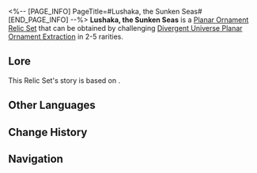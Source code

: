 <%-- [PAGE_INFO]
PageTitle=#Lushaka, the Sunken Seas#
[END_PAGE_INFO] --%>
{{Relic Set Infobox
|id           = 83174
|image1       = Item Lushaka, the Sunken Seas.png{{subst:void|<!--$UPLOAD:<<SpriteOutput/ItemFigures/71036.png>-<Item Lushaka, the Sunken Seas.png>-<Relic Icons>>-->}}
|type         = Planar Ornament
|2pcBonus     = Increases the wearer's Energy Regeneration Rate by 5%. If the wearer is not the first character in the team lineup, then increases the ATK of the first character in the team lineup by 12%.
|linkrope     = Lushaka's Waterscape
|planarsphere = Lushaka's Twinlanes
|rarity       = 2345
|source2.1    = [[Divergent Universe Planar Ornament Extraction]]
|source3.1    = [[Divergent Universe Planar Ornament Extraction]]
|source4.1    = [[Divergent Universe Planar Ornament Extraction]]
|source5.1    = [[Divergent Universe Planar Ornament Extraction]]
|source5.2    = [[Synthesize Relics]]
|utility1     = 
|utility2     = 
|utility3     = 
}}
'''Lushaka, the Sunken Seas''' is a [[Relic#Planar Ornaments|Planar Ornament]] [[Relic/Sets|Relic Set]] that can be obtained by challenging [[Divergent Universe Planar Ornament Extraction]] in 2-5{{Icon/Stars|1}} rarities.

==Lore==
This Relic Set's story is based on {{tx}}.
{{Relic Lore|Lushaka, the Sunken Seas}}

==Other Languages==
{{Other Languages
|en   = Lushaka, the Sunken Seas
|zhs  = 沉陆海域露莎卡
|zht  = 沉陸海域露莎卡
|ja   = {{Rubi|海|うみ}}に{{Rubi|沈|しず}}んだルサカ
|ko   = 바다에 잠긴 루샤카
|es   = Lushaka, sumergido bajo el mar
|fr   = Lushaka, les mers englouties
|ru   = Русалка, затопленные берега
|th   = Lushaka, the Sunken Seas
|vi   = Biển Lục Địa Chìm - Lushaka
|de   = Lushaka, die versunkenen See
|id   = Lushaka, the Sunken Seas
|pt   = Lushaka, os Mares Submersos
}}

==Change History==
{{Change History|2.5}}

==Navigation==
{{Relic Set Navbox}}